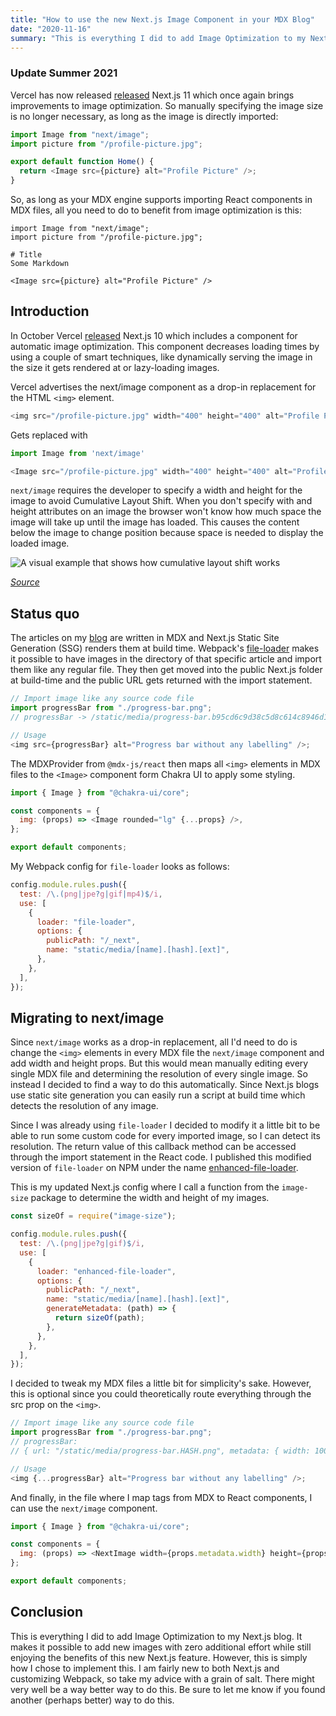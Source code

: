 ```yaml
---
title: "How to use the new Next.js Image Component in your MDX Blog"
date: "2020-11-16"
summary: "This is everything I did to add Image Optimization to my Next.js blog. It makes it possible to add new images with zero additional effort while still enjoying the benefits of this new Next.js feature."
---
```


### Update Summer 2021

Vercel has now released [released](https://nextjs.org/blog/next-11#automatic-size-detection-local-images) Next.js 11 which once again brings improvements to image optimization. So manually specifying the image size is no longer necessary, as long as the image is directly imported:

```javascript
import Image from "next/image";
import picture from "/profile-picture.jpg";

export default function Home() {
  return <Image src={picture} alt="Profile Picture" />;
}
```

So, as long as your MDX engine supports importing React components in MDX files, all you need to do to benefit from image optimization is this:

```javascript:blog/blog-post.mdx
import Image from "next/image";
import picture from "/profile-picture.jpg";

# Title
Some Markdown

<Image src={picture} alt="Profile Picture" />
```

## Introduction

In October Vercel [released](https://nextjs.org/blog/next-10) Next.js 10 which includes a component for automatic image optimization. This component decreases loading times by using a couple of smart techniques, like dynamically serving the image in the size it gets rendered at or lazy-loading images.

Vercel advertises the next/image component as a drop-in replacement for the HTML `<img>` element.

```javascript
<img src="/profile-picture.jpg" width="400" height="400" alt="Profile Picture">
```

Gets replaced with

```javascript
import Image from 'next/image'

<Image src="/profile-picture.jpg" width="400" height="400" alt="Profile Picture">
```

`next/image` requires the developer to specify a width and height for the image to avoid Cumulative Layout Shift. When you don't specify with and height attributes on an image the browser won't know how much space the image will take up until the image has loaded. This causes the content below the image to change position because space is needed to display the loaded image.

![A visual example that shows how cumulative layout shift works](/static/images/CLS.png)

_[Source](https://web.dev/cls/)_

## Status quo

The articles on my [blog](https://github.com/noahflk/noahflk.com) are written in MDX and Next.js Static Site Generation (SSG) renders them at build time. Webpack's [file-loader](https://github.com/webpack-contrib/file-loader) makes it possible to have images in the directory of that specific article and import them like any regular file. They then get moved into the public Next.js folder at build-time and the public URL gets returned with the import statement.

```javascript
// Import image like any source code file
import progressBar from "./progress-bar.png";
// progressBar -> /static/media/progress-bar.b95cd6c9d38c5d8c614c8946d1c36baf.png

// Usage
<img src={progressBar} alt="Progress bar without any labelling" />;
```

The MDXProvider from `@mdx-js/react` then maps all `<img>` elements in MDX files to the `<Image>` component form Chakra UI to apply some styling.

```javascript
import { Image } from "@chakra-ui/core";

const components = {
  img: (props) => <Image rounded="lg" {...props} />,
};

export default components;
```

My Webpack config for `file-loader` looks as follows:

```javascript
config.module.rules.push({
  test: /\.(png|jpe?g|gif|mp4)$/i,
  use: [
    {
      loader: "file-loader",
      options: {
        publicPath: "/_next",
        name: "static/media/[name].[hash].[ext]",
      },
    },
  ],
});
```

## Migrating to next/image

Since `next/image` works as a drop-in replacement, all I'd need to do is change the `<img>` elements in every MDX file the `next/image` component and add width and height props. But this would mean manually editing every single MDX file and determining the resolution of every single image. So instead I decided to find a way to do this automatically. Since Next.js blogs use static site generation you can easily run a script at build time which detects the resolution of any image.

Since I was already using `file-loader` I decided to modify it a little bit to be able to run some custom code for every imported image, so I can detect its resolution. The return value of this callback method can be accessed through the import statement in the React code. I published this modified version of `file-loader` on NPM under the name [enhanced-file-loader](https://github.com/noahflk/enhanced-file-loader).

This is my updated Next.js config where I call a function from the `image-size` package to determine the width and height of my images.

```javascript
const sizeOf = require("image-size");

config.module.rules.push({
  test: /\.(png|jpe?g|gif)$/i,
  use: [
    {
      loader: "enhanced-file-loader",
      options: {
        publicPath: "/_next",
        name: "static/media/[name].[hash].[ext]",
        generateMetadata: (path) => {
          return sizeOf(path);
        },
      },
    },
  ],
});
```

I decided to tweak my MDX files a little bit for simplicity's sake. However, this is optional since you could theoretically route everything through the src prop on the `<img>`.

```javascript
// Import image like any source code file
import progressBar from "./progress-bar.png";
// progressBar:
// { url: "/static/media/progress-bar.HASH.png", metadata: { width: 1000, height: 5000 } }

// Usage
<img {...progressBar} alt="Progress bar without any labelling" />;
```

And finally, in the file where I map tags from MDX to React components, I can use the `next/image` component.

```javascript
import { Image } from "@chakra-ui/core";

const components = {
  img: (props) => <NextImage width={props.metadata.width} height={props.metadata.height} {...props} />,
};

export default components;
```

## Conclusion

This is everything I did to add Image Optimization to my Next.js blog. It makes it possible to add new images with zero additional effort while still enjoying the benefits of this new Next.js feature. However, this is simply how I chose to implement this. I am fairly new to both Next.js and customizing Webpack, so take my advice with a grain of salt. There might very well be a way better way to do this. Be sure to let me know if you found another (perhaps better) way to do this.
